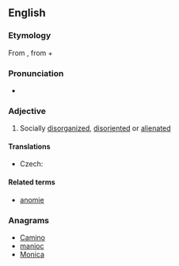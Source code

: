 ==English==

===Etymology===
From {{etyl|grc|en}} {{term|ἀνομία||lawlessness|lang=grc|sc=polytonic}}, from {{term|ἀ-||not|lang=grc|sc=polytonic}} + {{term|νόμος||law|lang=grc|sc=polytonic}}

===Pronunciation===
* {{IPA|/əˈnɒmɪk/|lang=en}}

===Adjective===
{{en-adj}}

# Socially [[disorganized]], [[disoriented]] or [[alienated]]

====Translations====
{{trans-top|socially disorganized, disoriented or alienated}}
* Czech: {{t|cs|anomický|m}}
{{trans-mid}}
{{trans-bottom}}

====Related terms====
* [[anomie]]

===Anagrams===
* [[Camino#English|Camino]]
* [[manioc#English|manioc]]
* [[Monica#English|Monica]]